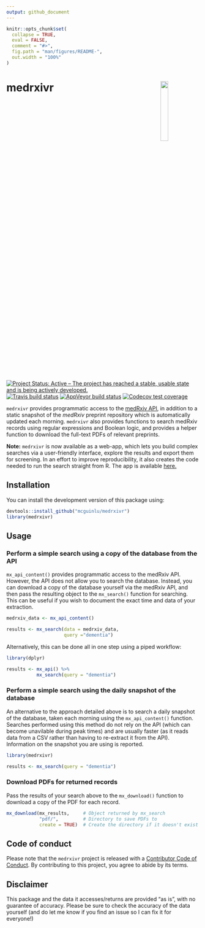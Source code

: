 ```yaml
---
output: github_document
---
```


<!-- README.md is generated from README.Rmd. Please edit that file -->

```r
knitr::opts_chunk$set(
  collapse = TRUE,
  eval = FALSE,
  comment = "#>",
  fig.path = "man/figures/README-",
  out.width = "100%"
)
```

# medrxivr <img src="man/figures/hex-medrxivr.png" align="right" width="20%" height="20%" />


<!-- badges: start -->
[![Project Status: Active – The project has reached a stable, usable state and is being actively developed.](https://www.repostatus.org/badges/latest/active.svg)](https://www.repostatus.org/#active)
<br>
[![Travis build status](https://travis-ci.com/mcguinlu/medrxivr.svg?branch=master)](https://travis-ci.com/mcguinlu/medrxivr)
[![AppVeyor build status](https://ci.appveyor.com/api/projects/status/github/mcguinlu/medrxivr?branch=master&svg=true)](https://ci.appveyor.com/project/mcguinlu/medrxivr)
[![Codecov test coverage](https://codecov.io/gh/mcguinlu/medrxivr/branch/master/graph/badge.svg)](https://codecov.io/gh/mcguinlu/medrxivr?branch=master)
<!-- badges: end -->

`medrxivr` provides programmatic access to the [medRxiv API](https://api.biorxiv.org/), in addition to a static snapshot of the _medRxiv_ preprint repository which is automatically updated each morning. `medrxivr` also provides functions to search medRxiv records using regular expressions and Boolean logic, and provides a helper function to download the full-text PDFs of relevant preprints.

__Note:__ `medrxivr` is now available as a web-app, which lets you build complex searches via a user-friendly interface, explore the results and export them for screening. In an effort to improve reproducibility, it also creates the code needed to run the search straight from R. The app is available [here.](https://mcguinlu.shinyapps.io/medrxivr/)

## Installation

You can install the development version of this package using:

``` r
devtools::install_github("mcguinlu/medrxivr")
library(medrxivr)
```

## Usage

### Perform a simple search using a copy of the database from the API

`mx_api_content()` provides programmatic access to the medRxiv API. However, the API does not allow you to search the database. Instead, you can download a copy of the database yourself via the medRxiv API, and then pass the resulting object to the `mx_search()` function for searching. This can be useful if you wish to document the exact time and data of your extraction.

``` r

medrxiv_data <- mx_api_content()

results <- mx_search(data = medrxiv_data,
                     query ="dementia")

```

Alternatively, this can be done all in one step using a piped workflow:

``` r
library(dplyr)

results <- mx_api() %>%
           mx_search(query = "dementia")

```

### Perform a simple search using the daily snapshot of the database

An alternative to the approach detailed above is to search a daily snapshot of the database, taken each morning using the `mx_api_content()` function. Searches performed using this method do not rely on the API (which can become unavilable during peak times) and are usually faster (as it reads data from a CSV rather than having to re-extract it from the API). Information on the snapshot you are using is reported.

``` r
library(medrxivr)

results <- mx_search(query = "dementia")

```

### Download PDFs for returned records

Pass the results of your search above to the `mx_download()` function to download a copy of the PDF for each record.

```r

mx_download(mx_results,     # Object returned by mx_search
            "pdf/",         # Directory to save PDFs to 
            create = TRUE)  # Create the directory if it doesn't exist

```

## Code of conduct

Please note that the `medrxivr` project is released with a
[Contributor Code of Conduct](CODE_OF_CONDUCT.md).
By contributing to this project, you agree to abide by its terms.

## Disclaimer

This package and the data it accesses/returns are provided "as is", with no guarantee of accuracy. Please be sure to check the accuracy of the data yourself (and do let me know if you find an issue so I can fix it for everyone!)

